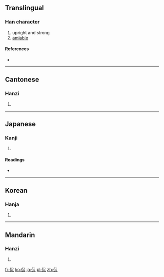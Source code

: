 ==Translingual==

===Han character===
{{Han char|rn=9|rad=人|as=06|sn=8|four=2621<sub>0</sub>|canj=人口竹山 (ORHU)}}

# upright and strong
# [[amiable]]

====References====
* {{Han ref|kx=0101.110|dkj=00577|dj=0214.040|hdz=10148.030|uh=4F83|ud=20355|bh=A8D4|bd=43220}}

----

==Cantonese==

===Hanzi===
{{yue-hanzi|jyut=hon2|y=hon2}}

# {{defn|Cantonese|sort=人06}}

----

==Japanese==

===Kanji===
{{ja-kanji|grade=|rs=人06}}

# {{defn|Japanese|sort=人06}}

====Readings====
* {{ja-readings|on=[[かん]] (kan)|kun=[[つよい]] (tsuyoi)}}

----

==Korean==

===Hanja===
{{ko-hanja|hangeul=간|rv=gan|mr=kan}}

# {{defn|Korean|sort=人06}}

----

==Mandarin==

===Hanzi===
{{cmn-hanzi|pin=[[kǎn]] ([[kan3]])|wg=k'an<sup>3</sup>}}

# {{defn|Mandarin|sort=人06}}

[[fr:侃]]
[[ko:侃]]
[[ja:侃]]
[[pl:侃]]
[[zh:侃]]